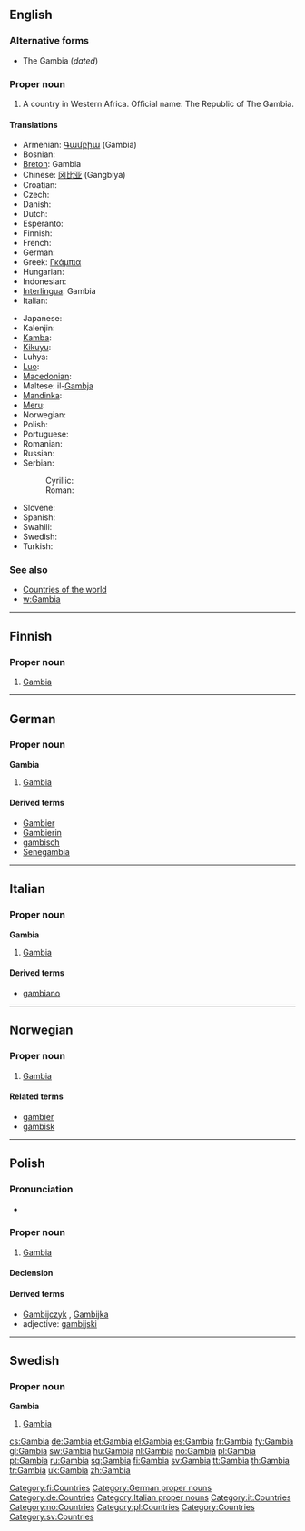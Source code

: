 ==English==

===Alternative forms===
* The Gambia (''dated'')

===Proper noun===
{{en-proper noun}}

# A country in Western Africa.  Official name: The Republic of The Gambia.

====Translations====
{{trans-top|The Republic of The Gambia}}
* Armenian: [[Գամբիա]] (Gambia)
* Bosnian: {{t-|bs|Gambija|f}}
* [[Breton]]: Gambia
* Chinese: [[冈比亚]] (Gangbiya)
* Croatian: {{t-|hr|Gambija|f}}
* Czech: {{t+|cs|Gambie|f}}
* Danish: {{t-|da|Gambia}}
* Dutch: {{t+|nl|Gambia}}
* Esperanto: {{t-|eo|Gambio|xs=Esperanto}}
* Finnish: {{t+|fi|Gambia}}
* French: {{t+|fr|Gambie}}
* German: {{t+|de|Gambia}}
* Greek: [[Γκάμπια]]
* Hungarian: {{t+|hu|Gambia}}
* Indonesian: {{t-|id|Gambia|xs=Indonesian}}
* [[Interlingua]]: Gambia
* Italian: {{t-|it|Gambia}}
{{trans-mid}}
* Japanese: {{t-|ja|ガンビア|tr=Ganbia|sc=Jpan}}
* Kalenjin: {{tø|kln|Gambia}}
* [[Kamba]]: {{tø|kam|Gambia}}
* [[Kikuyu]]: {{tø|ki|Gambia}}
* Luhya: {{tø|luy|Gambia}}
* [[Luo]]: {{tø|luo|Gambia}}
* [[Macedonian]]: {{t-|mk|Гамбија|f|tr=Gámbija|sc=Cyrl|xs=Macedonian}}
* Maltese: il-[[Gambja]]
* [[Mandinka]]: {{tø|mnk|Kambiya|xs=Mandinka}}
* [[Meru]]: {{tø|mer|Gambia}}
* Norwegian: {{t+|no|Gambia}}
* Polish: {{t+|pl|Gambia}}
* Portuguese: {{t+|pt|Gâmbia}}
* Romanian: {{t-|ro|Gambia|f}}
* Russian: {{t+|ru|Гамбия|sc=Cyrl}}
* Serbian:
*: Cyrillic: {{t-|sr|Гамбија|f|sc=Cyrl}}
*: Roman: {{t-|sr|Gambija|f}}
* Slovene: {{t+|sl|Gambija|f}}
* Spanish: {{t+|es|Gambia}}
* Swahili: {{t|sw|Gambia}}
* Swedish: {{t+|sv|Gambia}}
* Turkish: {{t+|tr|Gambiya}}
{{trans-bottom}}

===See also===
* [[Appendix:Countries of the world|Countries of the world]]
* [[w:Gambia]]

----

==Finnish==
{{wikipedia|lang=fi}}

===Proper noun===
{{fi-noun|proper=true|Gambi|type=kulkija}}

# [[#English|Gambia]]

[[Category:fi:Countries]]

----

==German==
{{wikipedia|lang=de}}

===Proper noun===
'''Gambia''' {{n}}

# [[#English|Gambia]]

====Derived terms====
* [[Gambier]]
* [[Gambierin]]
* [[gambisch]]
* [[Senegambia]]

[[Category:German proper nouns]]
[[Category:de:Countries]]

----

==Italian==
{{wikipedia|lang=it}}

===Proper noun===
'''Gambia''' {{m}}

# [[#English|Gambia]]

====Derived terms====
* [[gambiano]]

[[Category:Italian proper nouns]]
[[Category:it:Countries]]

----

==Norwegian==

===Proper noun===
{{infl|no|proper noun}}

# [[Gambia#English|Gambia]]

====Related terms====
* [[gambier]]
* [[gambisk]]

[[Category:no:Countries]]

----

==Polish==

===Pronunciation===
* {{IPA|/ˈɡambja/|lang=pl}}

===Proper noun===
{{infl|pl|proper noun|g=f}}

# [[#English|Gambia]]

====Declension====
{{pl-decl-noun
|Gambia|Gambie
|Gambii|Gambii
|Gambii|Gambiom
|Gambię|Gambie
|Gambią|Gambiami
|Gambii|Gambiach
|Gambio|Gambie
}}

====Derived terms====
* [[Gambijczyk]] {{m}}, [[Gambijka]] {{f}}
* adjective: [[gambijski]]

[[Category:pl:Countries]]

----

==Swedish==

===Proper noun===
'''Gambia'''

# [[Gambia#English|Gambia]]

[[Category:Countries]]
[[Category:sv:Countries]]

[[cs:Gambia]]
[[de:Gambia]]
[[et:Gambia]]
[[el:Gambia]]
[[es:Gambia]]
[[fr:Gambia]]
[[fy:Gambia]]
[[gl:Gambia]]
[[sw:Gambia]]
[[hu:Gambia]]
[[nl:Gambia]]
[[no:Gambia]]
[[pl:Gambia]]
[[pt:Gambia]]
[[ru:Gambia]]
[[sq:Gambia]]
[[fi:Gambia]]
[[sv:Gambia]]
[[tt:Gambia]]
[[th:Gambia]]
[[tr:Gambia]]
[[uk:Gambia]]
[[zh:Gambia]]
